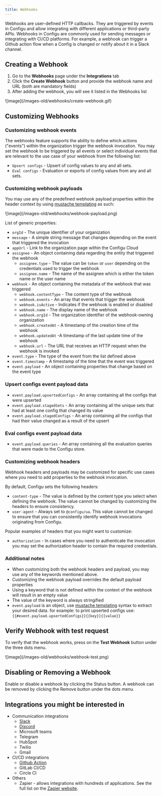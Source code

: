 ```yaml
---
title: Webhooks
---
```


Webhooks are user-defined HTTP callbacks. They are triggered by events in Configu and allow integrating with different applications or third-party APIs. Webhooks in Configu are commonly used for sending messages or integrating with CI/CD platforms.
For example, a webhook can trigger a Github action flow when a Config is changed or notify about it in a Slack channel.

## Creating a Webhook

1. Go to the **Webhooks** page under the **Integrations** tab
2. Click the **Create Webhook** button and provide the webhook name and URL (both are mandatory fields)
3. After adding the webhook, you will see it listed in the Webhooks list

<Frame>![image](/images-old/webhooks/create-webhook.gif)</Frame>

## Customizing Webhooks

### Customizing webhook events

The webhooks feature supports the ability to define which actions ("events") within the organization trigger the webhook invocation.
You may set the webhook to be triggered by all events or select individual events that are relevant to the use case of your webhook from the following list:

- `Upsert configs` - Upsert of config values to any and all sets.
- `Eval configs` - Evaluation or exports of config values from any and all sets.

### Customizing webhook payloads

You may use any of the predefined webhook payload properties within the header context by using [mustache templating](https://mustache.github.io/) as such:

<Frame>![image](/images-old/webhooks/webhook-payload.png)</Frame>

List of generic properties:

- `orgId` - The unique identifier of your organization
- `message` - A simple string message that changes depending on the event that triggered the invocation
- `appUrl` - Link to the organization page within the Configu Cloud
- `assignee` - An object containing data regarding the entity that triggered the webhook
  - `assignee.type` - The value can be `token` or `user` depending on the credentials used to trigger the webhook
  - `assignee.name` - The name of the assignee which is either the token name or the user name
- `webhook` - An object containing the metadata of the webhook that was triggered
  - `webhook.contentType` - The content type of the webhook
  - `webhook.events` - An array that events that trigger the webhook
  - `webhook.isActive` - Indicates if the webhook is enabled or disabled
  - `webhook.name` - The display name of the webhook
  - `webhook.orgId` - The organization identifier of the webhook-owning organization
  - `webhook.createdAt` - A timestamp of the creation time of the webhook
  - `webhook.updatedAt` -A timestamp of the last update time of the webhook
  - `webhook.url` - The URL that receives an HTTP request when the webhook is invoked
- `event.type` - The type of the event from the list defined above
- `event.timestamp` - A timestamp of the time that the event was triggered
- `event.payload` - An object containing properties that change based on the event type

### Upsert configs event payload data

- `event.payload.upsertedConfigs` - An array containing all the configs that were upserted
- `event.payload.stagedSets` - An array containing all the unique sets that had at least one config that changed its value
- `event.payload.stagedConfigs` - An array containing all the configs that had their value changed as a result of the upsert

### Eval configs event payload data

- `event.payload.queries` - An array containing all the evaluation queries that were made to the Configu store.

### Customizing webhook headers

Webhook headers and payloads may be customized for specific use cases where you need to add properties to the webhook invocation.

By default, Configu sets the following headers:

- `content-type` - The value is defined by the content type you select when defining the webhook. The value cannot be changed by customizing the headers to ensure consistency.
- `user-agent` - Always set to `@configu/ua`. This value cannot be changed to ensure that you can consistently identify webhook invocations originating from Configu.

Popular examples of headers that you might want to customize:

- `authorization` - In cases where you need to authenticate the invocation you may set the authorization header to contain the required credentials.

### Additional notes

- When customizing both the webhook headers and payload, you may use any of the keywords mentioned above.
- Customizing the webhook payload overrides the default payload properties
- Using a keyword that is not defined within the context of the webhook will result in an empty value
- The value of the keyword is always stringified
- `event.payload` is an object, use [mustache templating](https://mustache.github.io/) syntax to extract your desired data.
  for example: to print upserted configs use: `{{#event.payload.upsertedConfigs}}{{key}}{{value}}`

## Verify Webhook with test request

To verify that the webhook works, press on the **Test Webhook** button under the three dots menu.

<Frame>![image](/images-old/webhooks/webhook-test.png)</Frame>

## Disabling or Removing a Webhook

Enable or disable a webhook by clicking the Status button.
A webhook can be removed by clicking the Remove button under the dots menu.

## Integrations you might be interested in

- Communication integrations
  - [Slack](/webhook-slack)
  - [Discord](/webhook-discord)
  - Microsoft teams
  - Telegram
  - HubSpot
  - Twilio
  - Gmail
- CI/CD integrations
  - [Github Action](/webhooks-github-actions)
  - GitLab CI/CD
  - Circle CI
- Others
  - Zapier - allows integrations with hundreds of applications. See the full list on the [Zapier website](https://zapier.com/apps).
